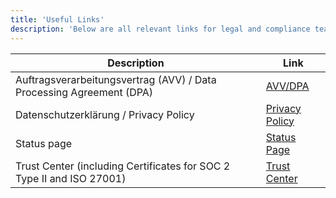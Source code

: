 ```yaml
---
title: 'Useful Links'
description: 'Below are all relevant links for legal and compliance teams, espcially links for security and privacy questions.'
---
```


| Description                                        | Link                                                                                                  |
|----------------------------------------------------|-------------------------------------------------------------------------------------------------------|
| Auftragsverarbeitungsvertrag (AVV) / Data Processing Agreement (DPA) | [AVV/DPA](https://docs.google.com/document/d/1YQCf2pvA6VE6k9W6OUuwNckIw0THwpZ1XgdR8a2g3M4)                |
| Datenschutzerklärung / Privacy Policy              | [Privacy Policy](https://www.langdock.com/de/privacy-policy)                                          |
| Status page                                        | [Status Page](https://status.langdock.com/)                                                           |
| Trust Center (including Certificates for SOC 2 Type II and ISO 27001)                                    | [Trust Center](https://trust.langdock.com/)      |